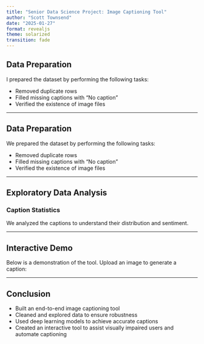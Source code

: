 ```yaml
---
title: "Senior Data Science Project: Image Captioning Tool"
author: "Scott Townsend"
date: "2025-01-27"
format: revealjs
theme: solarized
transition: fade
---
```


## Data Preparation

I prepared the dataset by performing the following tasks:

- Removed duplicate rows
- Filled missing captions with "No caption"
- Verified the existence of image files

---

## Data Preparation

We prepared the dataset by performing the following tasks:

- Removed duplicate rows
- Filled missing captions with "No caption"
- Verified the existence of image files

---

## Exploratory Data Analysis

### Caption Statistics
We analyzed the captions to understand their distribution and sentiment.

---

## Interactive Demo

Below is a demonstration of the tool. Upload an image to generate a caption:

---

## Conclusion

- Built an end-to-end image captioning tool
- Cleaned and explored data to ensure robustness
- Used deep learning models to achieve accurate captions
- Created an interactive tool to assist visually impaired users and automate captioning
